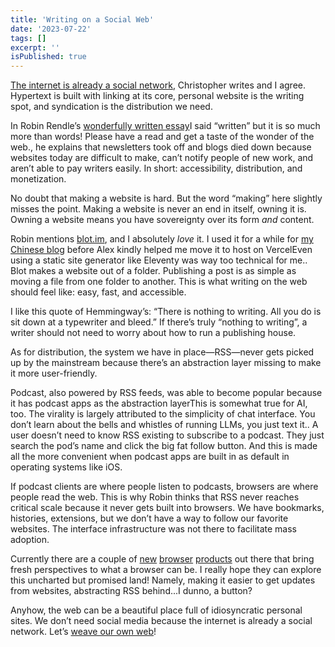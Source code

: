 ```yaml
---
title: 'Writing on a Social Web'
date: '2023-07-22'
tags: []
excerpt: ''
isPublished: true
---
```


[The internet is already a social network](https://www.chrbutler.com/2023-07-19), Christopher writes and I agree. Hypertext is built with linking at its core, personal website is the writing spot, and syndication is the distribution we need.

In Robin Rendle’s [wonderfully written essay](https://www.robinrendle.com/essays/newsletters)<SideNote>I said “written” but it is so much more than words! Please have a read and get a taste of the wonder of the web.</SideNote>, he explains that newsletters took off and blogs died down because websites today are difficult to make, can’t notify people of new work, and aren’t able to pay writers easily. In short: accessibility, distribution, and monetization.

No doubt that making a website is hard. But the word “making” here slightly misses the point. Making a website is never an end in itself, owning it is. Owning a website means you have sovereignty over its form *and* content. 

Robin mentions [blot.im](https://blot.im), and I absolutely *love* it. I used it for a while for [my Chinese blog](https://charlsy.me) before Alex kindly helped me move it to host on Vercel<SideNote>Even using a static site generator like Eleventy was way too technical for me.</SideNote>. Blot makes a website out of a folder. Publishing a post is as simple as moving a file from one folder to another. This is what writing on the web should feel like: easy, fast, and accessible.

I like this quote of Hemmingway’s: “There is nothing to writing. All you do is sit down at a typewriter and bleed.” If there’s truly “nothing to writing”, a writer should not need to worry about how to run a publishing house. 

As for distribution, the system we have in place—RSS—never gets picked up by the mainstream because there’s an abstraction layer missing to make it more user-friendly. 

Podcast, also powered by RSS feeds, was able to become popular because it has podcast apps as the abstraction layer<SideNote>This is somewhat true for AI, too. The virality is largely attributed to the simplicity of chat interface. You don’t learn about the bells and whistles of running LLMs, you just text it.</SideNote>. A user doesn’t need to know RSS existing to subscribe to a podcast. They just search the pod’s name and click the big fat follow button. And this is made all the more convenient when podcast apps are built in as default in operating systems like iOS.

If podcast clients are where people listen to podcasts, browsers are where people read the web. This is why Robin thinks that RSS never reaches critical scale because it never gets built into browsers. We have bookmarks, histories, extensions, but we don’t have a way to follow our favorite websites. The interface infrastructure was not there to facilitate mass adoption. 

Currently there are a couple of [new](https://arc.net/) [browser](https://www.opera.com/one) [products](https://browser.horse/) out there that bring fresh perspectives to what a browser can be. I really hope they can explore this uncharted but promised land! Namely, making it easier to get updates from websites, abstracting RSS behind...I dunno, a button?

Anyhow, the web can be a beautiful place full of idiosyncratic personal sites. We don’t need social media because the internet is already a social network. Let’s [weave our own web](https://matthiasott.com/articles/into-the-personal-website-verse)!
